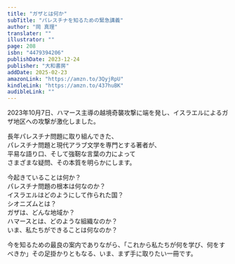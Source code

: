 ```yaml
---
title: "ガザとは何か"
subTitle: "パレスチナを知るための緊急講義"
author: "岡 真理"
translater: ""
illustrator: ""
page: 208
isbn: "4479394206"
publishDate: 2023-12-24
publisher: "大和書房"
addDate: 2025-02-23
amazonLink: "https://amzn.to/3QyjRpU"
kindleLink: "https://amzn.to/437huBK"
audibleLink: ""
---
```


2023年10月7日、ハマース主導の越境奇襲攻撃に端を発し、イスラエルによるガザ地区への攻撃が激化しました。

長年パレスチナ問題に取り組んできた、  
パレスチナ問題と現代アラブ文学を専門とする著者が、  
平易な語り口、そして強靭な言葉の力によって  
さまざまな疑問、その本質を明らかにします。

今起きていることは何か？  
パレスチナ問題の根本は何なのか？  
イスラエルはどのようにして作られた国？  
シオニズムとは？  
ガザは、どんな地域か？  
ハマースとは、どのような組織なのか？  
いま、私たちができることは何なのか？

今を知るための最良の案内でありながら、「これから私たちが何を学び、何をすべきか」その足掛かりともなる、いま、まず手に取りたい一冊です。
